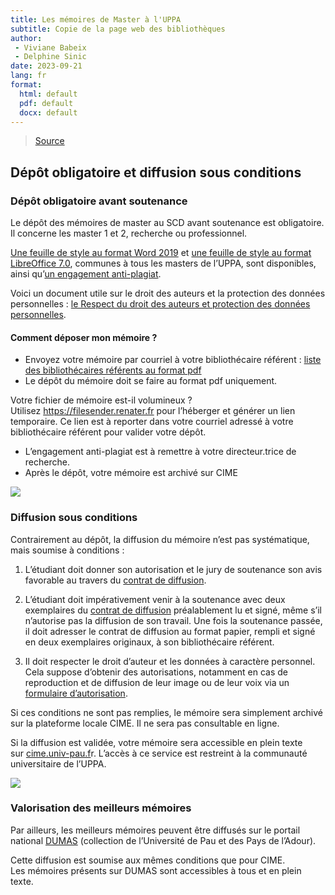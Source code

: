 ```yaml
---
title: Les mémoires de Master à l'UPPA
subtitle: Copie de la page web des bibliothèques
author: 
 - Viviane Babeix
 - Delphine Sinic
date: 2023-09-21
lang: fr
format:
  html: default
  pdf: default
  docx: default
---
```



> [Source](https://bibliotheques.univ-pau.fr/fr/appui-a-la-recherche/votre-memoire-de-master.html)


## Dépôt obligatoire et diffusion sous conditions

### Dépôt obligatoire avant soutenance

Le dépôt des mémoires de master au SCD avant soutenance est obligatoire. Il concerne les master 1 et 2, recherche ou professionnel.

[Une feuille de style au format Word 2019](https://bibliotheques.univ-pau.fr/_resource/Images/Documents/Services/Memoires_feuille_de_style_UPPA.docx?download=true "feuille de style des mémoires de l'UPPA docx") et [une feuille de style au format LibreOffice 7.0](https://bibliotheques.univ-pau.fr/_resource/Images/Documents/Services/Memoires_feuille_de_style_UPPA.odt?download=true "feuille de style des mémoires de l'UPPA odt"), communes à tous les masters de l'UPPA, sont disponibles, ainsi qu'[un engagement anti-plagiat](https://bibliotheques.univ-pau.fr/_resource/Images/Documents/Services/Formulaire_engagement_anti_plagiat%202023.pdf?download=true "engagement anti-plagiat").

Voici un document utile sur le droit des auteurs et la protection des données personnelles : [le Respect du droit des auteurs et protection des données personnelles](https://bibliotheques.univ-pau.fr/_resource/01%20Fichiers%20pdf/Appui%20%C3%A0%20la%20recherche/Respect%20du%20droit%20des%20auteurs%20et%20protection%20des%20donn%C3%A9es%20personnelles.pdf?download=true "Respect du droit des auteurs et protection des données personnelles").

#### Comment déposer mon mémoire ?

- Envoyez votre mémoire par courriel à votre bibliothécaire référent : [liste des bibliothécaires référents au format pdf](https://bibliotheques.univ-pau.fr/_resource/01%20Fichiers%20pdf/Appui%20%C3%A0%20la%20recherche/Liste%20r%C3%A9f%C3%A9rents%20m%C3%A9moires%20sept%202023.pdf?download=true "liste des bibliothécaires référents au format pdf")
- Le dépôt du mémoire doit se faire au format pdf uniquement.

Votre fichier de mémoire est-il volumineux ? Utilisez [https://filesender.renater.fr](https://filesender.renater.fr/ "https://filesender.renater.fr") pour l’héberger et générer un lien temporaire. Ce lien est à reporter dans votre courriel adressé à votre bibliothécaire référent pour valider votre dépôt.

- L'engagement anti-plagiat est à remettre à votre directeur.trice de recherche.
- Après le dépôt, votre mémoire est archivé sur CIME

[![](/img/cime.png)](https://cime.univ-pau.fr/ "accès à CIME,  plate-forme des mémoires étudiants de l’UPPA")

### Diffusion sous conditions

Contrairement au dépôt, la diffusion du mémoire n’est pas systématique, mais soumise à conditions :

1) L'étudiant doit donner son autorisation et le jury de soutenance son avis favorable au travers du [contrat de diffusion](https://bibliotheques.univ-pau.fr/_attachment/votre-memoire-de-master-article/contrat_diffusion_memoire_2021.pdf?download=true "Contrat de diffusion (PDF - 160 Ko)").

2) L’étudiant doit impérativement venir à la soutenance avec deux exemplaires du [contrat de diffusion](https://bibliotheques.univ-pau.fr/_resource/Images/Services/Votre%20th%C3%A8se/contrat_diffusion_memoire_2021.pdf?download=true) préalablement lu et signé, même s’il n’autorise pas la diffusion de son travail. Une fois la soutenance passée, il doit adresser le contrat de diffusion au format papier, rempli et signé en deux exemplaires originaux, à son bibliothécaire référent.

3) Il doit respecter le droit d’auteur et les données à caractère personnel. Cela suppose d’obtenir des autorisations, notamment en cas de reproduction et de diffusion de leur image ou de leur voix via un [formulaire d'autorisation](https://bibliotheques.univ-pau.fr/_resource/01%20Fichiers%20pdf/Appui%20%C3%A0%20la%20recherche/formulaire-droit-image-voix.docx?download=true).

Si ces conditions ne sont pas remplies, le mémoire sera simplement archivé sur la plateforme locale CIME. Il ne sera pas consultable en ligne.

Si la diffusion est validée, votre mémoire sera accessible en plein texte sur [cime.univ-pau.f](https://cime.univ-pau.fr/ "accès à CIME,  plate-forme des mémoires étudiants de l’UPPA")r. L’accès à ce service est restreint à la communauté universitaire de l’UPPA.

[![](/img/dumas.png)](https://dumas.ccsd.cnrs.fr/MEM-UNIV-PAU "accès à Dumas")

### Valorisation des meilleurs mémoires

Par ailleurs, les meilleurs mémoires peuvent être diffusés sur le portail national [DUMAS](https://dumas.ccsd.cnrs.fr/MEM-UNIV-PAU "Accès à DUMAS (Dépôt Universitaire de Mémoires Après Soutenance)") (collection de l’Université de Pau et des Pays de l'Adour).

Cette diffusion est soumise aux mêmes conditions que pour CIME.  
Les mémoires présents sur DUMAS sont accessibles à tous et en plein texte.